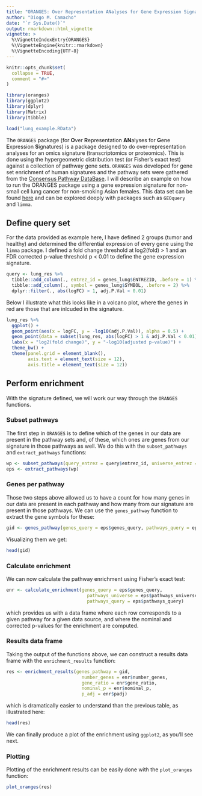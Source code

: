 ```yaml
---
title: "ORANGES: Over Representation ANalyses for Gene Expression Signatures"
author: "Diogo M. Camacho"
date: "`r Sys.Date()`"
output: rmarkdown::html_vignette
vignette: >
  %\VignetteIndexEntry{ORANGES}
  %\VignetteEngine{knitr::rmarkdown}
  %\VignetteEncoding{UTF-8}
---
```


```r
knitr::opts_chunk$set(
  collapse = TRUE,
  comment = "#>"
)
```

```r
library(oranges)
library(ggplot2)
library(dplyr)
library(Matrix)
library(tibble)

load("lung_example.RData")
```


The `ORANGES` package (for **O**ver **R**epresentation **AN**alyses for **G**ene **E**xpression **S**ignatures) is a package designed to do over-representation analyses for an omics signature (transcriptomics or proteomics). This is done using the hypergeometric distribution test (or Fisher's exact test) against a collection of pathway gene sets. `ORANGES` was developed for gene set enrichment of human signatures and the pathway sets were gathered from the [Consensus Pathway DataBase](http://cpdb.molgen.mpg.de). I will describe an example on how to run the ORANGES package using a gene expression signature for non-small cell lung cancer for non-smoking Asian females. This data set can be found [here](https://www.ncbi.nlm.nih.gov/geo/query/acc.cgi?acc=GSE19804) and can be explored deeply with packages such as `GEOquery` and `limma`. 

## Define query set
For the data provided as example here, I have defined 2 groups (tumor and healthy) and determined the differential expression of every gene using the `limma` package. I defined a fold change threshold at log2(fold) > 1 and an FDR corrected p-value threshold p < 0.01 to define the gene expression signature. 

```r
query <- lung_res %>% 
  tibble::add_column(., entrez_id = genes_lung$ENTREZID, .before = 1) %>%
  tibble::add_column(., symbol = genes_lung$SYMBOL, .before = 2) %>%
  dplyr::filter(., abs(logFC) > 1, adj.P.Val < 0.01)
```

Below I illustrate what this looks like in a volcano plot, where the genes in red are those that are inlcuded in the signature.

```r
lung_res %>% 
  ggplot() +
  geom_point(aes(x = logFC, y = -log10(adj.P.Val)), alpha = 0.5) +
  geom_point(data = subset(lung_res, abs(logFC) > 1 & adj.P.Val < 0.01), aes(x = logFC, y = -log10(adj.P.Val)), alpha = 0.5, color = "red") +
  labs(x = "log2(fold change)", y = "-log10(adjusted p-value)") +
  theme_bw() +
  theme(panel.grid = element_blank(),
        axis.text = element_text(size = 12),
        axis.title = element_text(size = 12))
```


## Perform enrichment
With the signature defined, we will work our way through the `ORANGES` functions. 

### Subset pathways
The first step in `ORANGES` is to define which of the genes in our data are present in the pathway sets and, of these, which ones are genes from our signature in those pathways as well. We do this with the `subset_pathways` and `extract_pathways` functions:

```r
wp <- subset_pathways(query_entrez = query$entrez_id, universe_entrez = genes_lung$ENTREZID)
eps <- extract_pathways(wp)
```

### Genes per pathway
Those two steps above allowed us to have a count for how many genes in our data are present in each pathway and how many from our signature are present in those pathways. We can use the `genes_pathway` function to extract the gene symbols for these:

```r
gid <- genes_pathway(genes_query = eps$genes_query, pathways_query = eps$pathways_query)
```

Visualizing them we get:

```r
head(gid)
```


### Calculate enrichment
We can now calculate the pathway enrichment using Fisher's exact test:

```r
enr <- calculate_enrichment(genes_query = eps$genes_query, 
                              pathways_universe = eps$pathways_universe, 
                              pathways_query = eps$pathways_query)
```

which provides us with a data frame where each row corresponds to a given pathway for a given data source, and where the nominal and corrected p-values for the enrichment are computed. 


### Results data frame
Taking the output of the functions above, we can construct a results data frame with the `enrichment_results` function:

```r
res <- enrichment_results(genes_pathway = gid, 
                            number_genes = enr$number_genes, 
                            gene_ratio = enr$gene_ratio, 
                            nominal_p = enr$nominal_p, 
                            p_adj = enr$padj)
```

which is dramatically easier to understand than the previous table, as illustrated here:

```r
head(res)
```

We can finally produce a plot of the enrichment using `ggplot2`, as you'll see next.

### Plotting
Plotting of the enrichment results can be easily done with the `plot_oranges` function:

```r
plot_oranges(res)
```



